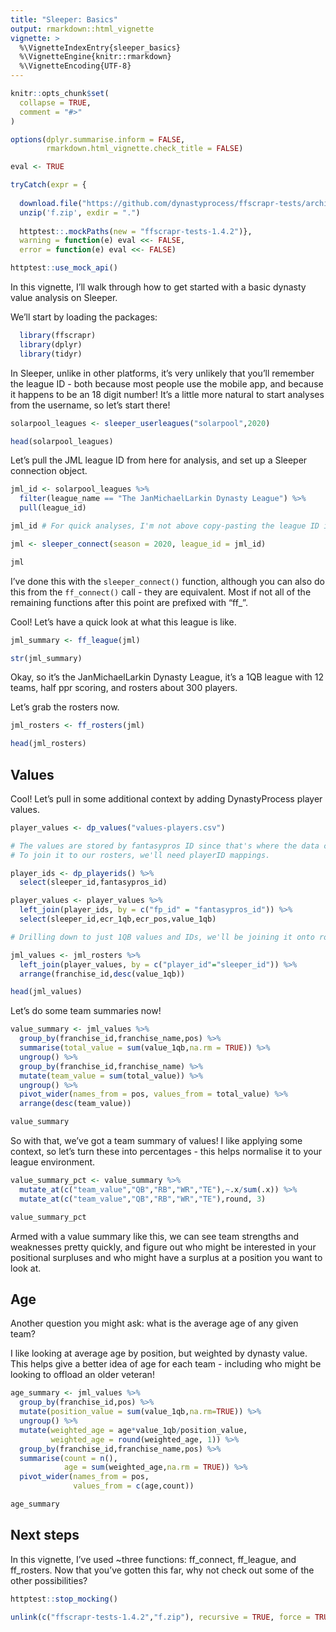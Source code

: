 ---
title: "Sleeper: Basics"
output: rmarkdown::html_vignette
vignette: >
  %\VignetteIndexEntry{sleeper_basics}
  %\VignetteEngine{knitr::rmarkdown}
  %\VignetteEncoding{UTF-8}
---


```{r, include = FALSE}
knitr::opts_chunk$set(
  collapse = TRUE,
  comment = "#>"
)

options(dplyr.summarise.inform = FALSE,
        rmarkdown.html_vignette.check_title = FALSE)

eval <- TRUE

tryCatch(expr = {
  
  download.file("https://github.com/dynastyprocess/ffscrapr-tests/archive/1.4.2.zip","f.zip")
  unzip('f.zip', exdir = ".")
  
  httptest::.mockPaths(new = "ffscrapr-tests-1.4.2")},
  warning = function(e) eval <<- FALSE,
  error = function(e) eval <<- FALSE)

httptest::use_mock_api()
```

In this vignette, I'll walk through how to get started with a basic dynasty value analysis on Sleeper. 

We'll start by loading the packages:

```{r setup, message=FALSE, eval = eval}
  library(ffscrapr)
  library(dplyr)
  library(tidyr)
```

In Sleeper, unlike in other platforms, it's very unlikely that you'll remember the league ID - both because most people use the mobile app, and because it happens to be an 18 digit number! It's a little more natural to start analyses from the username, so let's start there!

```{r eval = eval}
solarpool_leagues <- sleeper_userleagues("solarpool",2020)

head(solarpool_leagues)
```

Let's pull the JML league ID from here for analysis, and set up a Sleeper connection object.

```{r eval = eval}
jml_id <- solarpool_leagues %>% 
  filter(league_name == "The JanMichaelLarkin Dynasty League") %>% 
  pull(league_id)

jml_id # For quick analyses, I'm not above copy-pasting the league ID instead!

jml <- sleeper_connect(season = 2020, league_id = jml_id)

jml
```

I've done this with the `sleeper_connect()` function, although you can also do this from the `ff_connect()` call - they are equivalent. Most if not all of the remaining functions after this point are prefixed with "ff_".

Cool! Let's have a quick look at what this league is like.

```{r eval = eval}
jml_summary <- ff_league(jml)

str(jml_summary)
```

Okay, so it's the JanMichaelLarkin Dynasty League, it's a 1QB league with 12 teams, half ppr scoring, and rosters about 300 players. 

Let's grab the rosters now. 

```{r eval = eval}
jml_rosters <- ff_rosters(jml)

head(jml_rosters)
```

## Values

Cool! Let's pull in some additional context by adding DynastyProcess player values. 

```{r eval = eval}
player_values <- dp_values("values-players.csv")

# The values are stored by fantasypros ID since that's where the data comes from. 
# To join it to our rosters, we'll need playerID mappings.

player_ids <- dp_playerids() %>% 
  select(sleeper_id,fantasypros_id)

player_values <- player_values %>% 
  left_join(player_ids, by = c("fp_id" = "fantasypros_id")) %>% 
  select(sleeper_id,ecr_1qb,ecr_pos,value_1qb)

# Drilling down to just 1QB values and IDs, we'll be joining it onto rosters and don't need the extra stuff

jml_values <- jml_rosters %>% 
  left_join(player_values, by = c("player_id"="sleeper_id")) %>% 
  arrange(franchise_id,desc(value_1qb))

head(jml_values)
```

Let's do some team summaries now!

```{r eval = eval}
value_summary <- jml_values %>% 
  group_by(franchise_id,franchise_name,pos) %>% 
  summarise(total_value = sum(value_1qb,na.rm = TRUE)) %>%
  ungroup() %>% 
  group_by(franchise_id,franchise_name) %>% 
  mutate(team_value = sum(total_value)) %>% 
  ungroup() %>% 
  pivot_wider(names_from = pos, values_from = total_value) %>% 
  arrange(desc(team_value))

value_summary
```

So with that, we've got a team summary of values! I like applying some context, so let's turn these into percentages - this helps normalise it to your league environment.

```{r eval = eval}
value_summary_pct <- value_summary %>% 
  mutate_at(c("team_value","QB","RB","WR","TE"),~.x/sum(.x)) %>% 
  mutate_at(c("team_value","QB","RB","WR","TE"),round, 3)

value_summary_pct
```

Armed with a value summary like this, we can see team strengths and weaknesses pretty quickly, and figure out who might be interested in your positional surpluses and who might have a surplus at a position you want to look at.

## Age
Another question you might ask: what is the average age of any given team?

I like looking at average age by position, but weighted by dynasty value. This helps give a better idea of age for each team - including who might be looking to offload an older veteran!

```{r eval = eval}
age_summary <- jml_values %>% 
  group_by(franchise_id,pos) %>% 
  mutate(position_value = sum(value_1qb,na.rm=TRUE)) %>% 
  ungroup() %>% 
  mutate(weighted_age = age*value_1qb/position_value,
         weighted_age = round(weighted_age, 1)) %>% 
  group_by(franchise_id,franchise_name,pos) %>% 
  summarise(count = n(),
            age = sum(weighted_age,na.rm = TRUE)) %>% 
  pivot_wider(names_from = pos,
              values_from = c(age,count))

age_summary
```

## Next steps

In this vignette, I've used ~three functions: ff_connect, ff_league, and ff_rosters. Now that you've gotten this far, why not check out some of the other possibilities?

```{r include = FALSE}
httptest::stop_mocking()

unlink(c("ffscrapr-tests-1.4.2","f.zip"), recursive = TRUE, force = TRUE)
```

